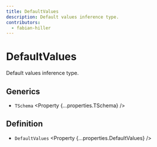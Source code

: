 ```yaml
---
title: DefaultValues
description: Default values inference type.
contributors:
  - fabian-hiller
---
```



# DefaultValues

Default values inference type.

## Generics

- `TSchema` <Property {...properties.TSchema} />

## Definition

- `DefaultValues` <Property {...properties.DefaultValues} />
